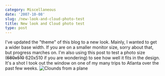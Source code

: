 ```yaml
---
category: Miscellaneous
date: '2007-10-08'
slug: /new-look-and-cloud-photo-test
title: New look and Cloud photo test
type: post
---
```



I've updated the "theme" of this blog to a new look. Mainly, I
wanted to get a wider base width. If you are on a smaller monitor
size, sorry about that, but progress marches on. I'm also using
this post to test a photo size (~~680x510~~ 620x510 if you are
wondering) to see how well it fits in the design. It's a shot I
took out the window on one of my many trips to Atlanta over the
past few weeks.
![Clounds from a plane](http://www.alanwsmith.com/blog/wp-content/uploads/20070703-0008.jpg)